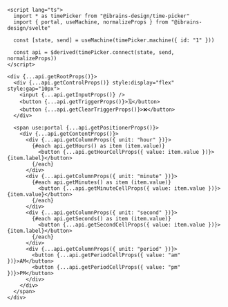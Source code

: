 ```svelte
<script lang="ts">
  import * as timePicker from "@ibrains-design/time-picker"
  import { portal, useMachine, normalizeProps } from "@ibrains-design/svelte"

  const [state, send] = useMachine(timePicker.machine({ id: "1" }))

  const api = $derived(timePicker.connect(state, send, normalizeProps))
</script>

<div {...api.getRootProps()}>
  <div {...api.getControlProps()} style:display="flex" style:gap="10px">
    <input {...api.getInputProps()} />
    <button {...api.getTriggerProps()}>🗓</button>
    <button {...api.getClearTriggerProps()}>❌</button>
  </div>

  <span use:portal {...api.getPositionerProps()}>
    <div {...api.getContentProps()}>
      <div {...api.getColumnProps({ unit: "hour" })}>
        {#each api.getHours() as item (item.value)}
          <button {...api.getHourCellProps({ value: item.value })}>{item.label}</button>
        {/each}
      </div>
      <div {...api.getColumnProps({ unit: "minute" })}>
        {#each api.getMinutes() as item (item.value)}
          <button {...api.getMinuteCellProps({ value: item.value })}>{item.value}</button>
        {/each}
      </div>
      <div {...api.getColumnProps({ unit: "second" })}>
        {#each api.getSeconds() as item (item.value)}
          <button {...api.getSecondCellProps({ value: item.value })}>{item.label}</button>
        {/each}
      </div>
      <div {...api.getColumnProps({ unit: "period" })}>
        <button {...api.getPeriodCellProps({ value: "am" })}>AM</button>
        <button {...api.getPeriodCellProps({ value: "pm" })}>PM</button>
      </div>
    </div>
  </span>
</div>
```
